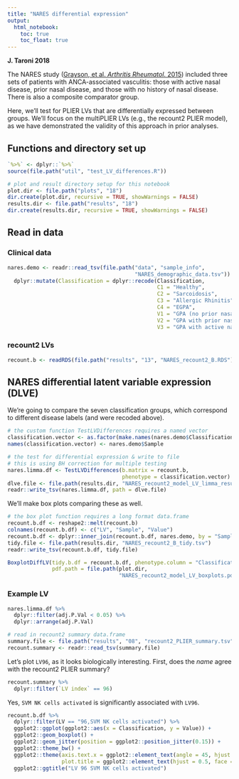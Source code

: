 ```yaml
---
title: "NARES differential expression"
output:   
  html_notebook: 
    toc: true
    toc_float: true
---
```


**J. Taroni 2018**

The NARES study ([Grayson, et al. _Arthritis Rheumatol_. 2015](https://dx.doi.org/10.1002/art.39185)) included three sets of patients
with ANCA-associated vasculitis: those with active nasal disease, prior nasal
disease, and those with no history of nasal disease.
There is also a composite comparator group.

Here, we'll test for PLIER LVs that are differentially expressed between groups.
We'll focus on the multiPLIER LVs (e.g., the recount2 PLIER model), as 
we have demonstrated the validity of this approach in prior analyses.

## Functions and directory set up

```r
`%>%` <- dplyr::`%>%` 
source(file.path("util", "test_LV_differences.R"))
```

```r
# plot and result directory setup for this notebook
plot.dir <- file.path("plots", "18")
dir.create(plot.dir, recursive = TRUE, showWarnings = FALSE)
results.dir <- file.path("results", "18")
dir.create(results.dir, recursive = TRUE, showWarnings = FALSE)
```

## Read in data

### Clinical data

```r
nares.demo <- readr::read_tsv(file.path("data", "sample_info", 
                                        "NARES_demographic_data.tsv")) %>%
  dplyr::mutate(Classification = dplyr::recode(Classification, 
                                               C1 = "Healthy",
                                               C2 = "Sarcoidosis",
                                               C3 = "Allergic Rhinitis",
                                               C4 = "EGPA",
                                               V1 = "GPA (no prior nasal disease)",
                                               V2 = "GPA with prior nasal disease",
                                               V3 = "GPA with active nasal disease"))
```

### recount2 LVs

```r
recount.b <- readRDS(file.path("results", "13", "NARES_recount2_B.RDS"))
```

## NARES differential latent variable expression (DLVE)

We're going to compare the seven classification groups, which correspond to
different disease labels (and were recoded above).

```r
# the custom function TestLVDifferences requires a named vector
classification.vector <- as.factor(make.names(nares.demo$Classification))
names(classification.vector) <- nares.demo$Sample
```

```r
# the test for differential expression & write to file
# this is using BH correction for multiple testing
nares.limma.df <- TestLVDifferences(b.matrix = recount.b,
                                    phenotype = classification.vector)
dlve.file <- file.path(results.dir, "NARES_recount2_model_LV_limma_results.tsv")
readr::write_tsv(nares.limma.df, path = dlve.file)
```

We'll make box plots comparing these as well. 

```r
# the box plot function requires a long format data.frame
recount.b.df <- reshape2::melt(recount.b)
colnames(recount.b.df) <- c("LV", "Sample", "Value")
recount.b.df <- dplyr::inner_join(recount.b.df, nares.demo, by = "Sample")
tidy.file <- file.path(results.dir, "NARES_recount2_B_tidy.tsv")
readr::write_tsv(recount.b.df, tidy.file)
```

```r
BoxplotDiffLV(tidy.b.df = recount.b.df, phenotype.column = "Classification",
              pdf.path = file.path(plot.dir, 
                                   "NARES_recount2_model_LV_boxplots.pdf"))
```

### Example LV

```r
nares.limma.df %>% 
  dplyr::filter(adj.P.Val < 0.05) %>% 
  dplyr::arrange(adj.P.Val)
```

```r
# read in recount2 summary data.frame
summary.file <- file.path("results", "08", "recount2_PLIER_summary.tsv")
recount.summary <- readr::read_tsv(summary.file)
```

Let's plot `LV96`, as it looks biologically interesting.
First, does the _name_ agree with the recount2 PLIER summary?

```r
recount.summary %>%
  dplyr::filter(`LV index` == 96)
```

Yes, `SVM NK cells activated` is significantly associated with `LV96`.

```r
recount.b.df %>%
  dplyr::filter(LV == "96,SVM NK cells activated") %>%
  ggplot2::ggplot(ggplot2::aes(x = Classification, y = Value)) +
  ggplot2::geom_boxplot() +
  ggplot2::geom_jitter(position = ggplot2::position_jitter(0.15)) + 
  ggplot2::theme_bw() +
  ggplot2::theme(axis.text.x = ggplot2::element_text(angle = 45, hjust = 1),
                 plot.title = ggplot2::element_text(hjust = 0.5, face = "bold")) +
  ggplot2::ggtitle("LV 96 SVM NK cells activated")
```

